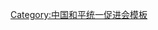 {{Navbox
| name   = 中国和平统一促进会第九届理事会
| title  = [[中国和平统一促进会]]第九届理事会
| above  = 2015年9月－
| bodyclass = hlist
| group1 = 会长
| list1  = [[俞正声]]{{to}}[[汪洋 (1955年)|汪　洋]]
| group2 = 执行副会长
| list2  = [[孙春兰]]{{to}}[[尤权|尤　权]]
| group3 = 副会长
| list3  = {{Navbox subgroup
| group1 = 一次理事大会
| list1  = 
* [[陈昌智]]
* [[严隽琪]]
* [[万鄂湘]]
* [[张宝文]]
* [[陈竺|陈　竺]]
* [[韩启德]]
* [[帕巴拉·格列朗杰]]
* [[万钢|万　钢]]
* [[林文漪]]
* [[齐续春]]
* [[王钦敏]]
| group2 = 二次理事大会
| list2  = 
* [[万鄂湘]]
* [[陈竺|陈　竺]]
* [[丁仲礼]]
* [[郝明金]]
* [[蔡达峰]]
* [[武维华]]
* [[帕巴拉·格列朗杰]]
* [[万钢|万　钢]]
* [[苏辉|苏　辉]]
* [[郑建邦]]
* [[高云龙]]
}}
| group4 = 秘书长
| list4  = [[林智敏 (政治人物)|林智敏]]{{to}}[[谭天星]]
| group5 = 
| list5  = 
| group6 = 
| list6  = 
}}<noinclude>
{{collapsible option}}
[[Category:中国和平统一促进会模板]]
</noinclude>